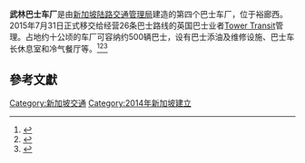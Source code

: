 {{Infobox station
| name                = 武林巴士车厂
| native_name         = {{plainlist|
*{{lang|en|Bulim Bus Depot}}
*{{lang|ms|Depot Bas Bulim}}
*{{lang|ta|புலிம் பேருந்து பணிமனை}}}}
| native_name_lang    = 
| symbol_location     = 
| symbol              = 
| type                =
| image               = 
| alt                 = 
| caption             = 
| address             = 21 Bulim Drive<br>Singapore 648170
| country             = 
| iso_region          = SGP
| coordinates_display = title
| latitude            = 1.361019
| longitude           = 103.705100
| owned               = 
| operator            = [[Tower_Transit_(新加坡)|Tower Transit]]
| bus_stands          = 
| bus_operators       = 
| bus_routes          = 
| connections         =
| structure           = 
| parking             = 
| bicycle             = 
| disabled            = 
| code                = 
| zone                = 
| website             =   [http://www.towertransit.sg/ www.towertransit.sg]
| opened              = {{Start date|2014|||df=y}}
| closed              = 
| passengers          = 
| pass_year           = 
| pass_rank           = 
}}

'''武林巴士车厂'''是由[[新加坡|新加坡]][[陆路交通管理局|陆路交通管理局]]建造的第四个巴士车厂，位于裕廊西。2015年7月31日正式移交给经营26条巴士路线的英国巴士业者[[Tower_Transit_(新加坡)|Tower Transit]]管理。占地约十公顷的车厂可容纳约500辆巴士，设有巴士添油及维修设施、巴士车长休息室和冷气餐厅等。<ref name="BSEP">{{cite web|url=http://app.lta.gov.sg/apps/news/page.aspx?c=2&id=a26baf3a-76b4-4cd5-8ee5-1dc592d9cb1d |title=New Bus Depot To Support Bus Fleet Expansion Under BSEP |publisher=陆路交通管理局 |accessdate=2013-04-23 |deadurl=yes |archiveurl=https://web.archive.org/web/20140111110407/http://app.lta.gov.sg/apps/news/page.aspx?c=2&id=a26baf3a-76b4-4cd5-8ee5-1dc592d9cb1d |archivedate=2014-01-11 }}</ref><ref>{{cite news|author=李静仪|url=http://www.zaobao.com.sg/realtime/singapore/story20150731-509341|title=英国巴士业者接管武林巴士车厂|publisher=联合早报|date=2015年7月31日|accessdate=2016年5月28日|archive-date=2016年4月30日|archive-url=https://web.archive.org/web/20160430193113/http://www.zaobao.com.sg/realtime/singapore/story20150731-509341|dead-url=no}}</ref><ref>{{cite web | url=http://www.lta.gov.sg/apps/news/page.aspx?c=2&id=65969789-93c7-41ec-951b-17a83fdf59a9#1 | title=Bulim Bus Depot Handed Over to Tower Transit Singapore | publisher=Land Transport Authority | date=31 July 2015 | access-date=2016-05-28 | archive-date=2016-01-05 | archive-url=https://web.archive.org/web/20160105030321/http://www.lta.gov.sg/apps/news/page.aspx?c=2&id=65969789-93c7-41ec-951b-17a83fdf59a9#1 | dead-url=no }}</ref>

==參考文獻==
{{reflist}}

{{Singapore bus stations}}

[[Category:新加坡交通|Category:新加坡交通]]
[[Category:2014年新加坡建立|Category:2014年新加坡建立]]